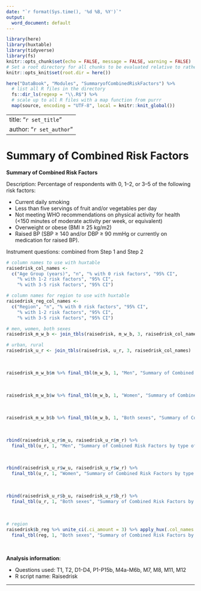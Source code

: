 ```yaml
---
date: "`r format(Sys.time(), '%d %B, %Y')`"
output:
  word_document: default
---
```


```r
library(here)
library(huxtable)
library(tidyverse)
library(fs)
knitr::opts_chunk$set(echo = FALSE, message = FALSE, warning = FALSE)
# Set a root directory for all chunks to be evaluated relative to rather than the document location
knitr::opts_knit$set(root.dir = here())
```

```r
here("DataBook", "Modules", "SummaryofCombinedRiskFactors") %>% 
  # list all R files in the directory
  fs::dir_ls(regexp = "\\.R$") %>% 
  # scale up to all R files with a map function from purrr
  map(source, encoding = "UTF-8", local = knitr::knit_global())
```

---
title: "`r set_title`"
author: "`r set_author`"
---


# Summary of Combined Risk Factors

**Summary of Combined Risk Factors**

Description: Percentage of respondents with 0, 1–2, or 3–5 of the following risk factors:

- Current daily smoking
- Less than five servings of fruit and/or vegetables per day
- Not meeting WHO recommendations on physical activity for health (<150 minutes of moderate activity per week, or equivalent)
- Overweight or obese (BMI ≥ 25 kg/m2)
- Raised BP (SBP ≥ 140 and/or DBP ≥ 90 mmHg or currently on medication for raised BP).

Instrument questions: combined from Step 1 and Step 2

```r
# column names to use with huxtable
raisedrisk_col_names <- 
  c("Age Group (years)", "n", "% with 0 risk factors", "95% CI", 
    "% with 1-2 risk factors", "95% CI", 
    "% with 3-5 risk factors", "95% CI")

# column names for region to use with huxtable
raisedrisk_reg_col_names <- 
  c("Region", "n", "% with 0 risk factors", "95% CI", 
    "% with 1-2 risk factors", "95% CI", 
    "% with 3-5 risk factors", "95% CI")

# men, women, both sexes
raisedrisk_m_w_b <- join_tbls(raisedrisk, m_w_b, 3, raisedrisk_col_names)
```
```r
# urban, rural
raisedrisk_u_r <- join_tbls(raisedrisk, u_r, 3, raisedrisk_col_names)
```

<br>

```r
raisedrisk_m_w_b$m %>% final_tbl(m_w_b, 1, "Men", "Summary of Combined Risk Factors", 8)
```

<br>

```r
raisedrisk_m_w_b$w %>% final_tbl(m_w_b, 1, "Women", "Summary of Combined Risk Factors", 8)
```

<br>

```r
raisedrisk_m_w_b$b %>% final_tbl(m_w_b, 1, "Both sexes", "Summary of Combined Risk Factors", 8)
```

<br>

```r
rbind(raisedrisk_u_r$m_u, raisedrisk_u_r$m_r) %>% 
  final_tbl(u_r, 1, "Men", "Summary of Combined Risk Factors by type of settlement", 8)
```

<br>

```r
rbind(raisedrisk_u_r$w_u, raisedrisk_u_r$w_r) %>% 
  final_tbl(u_r, 1, "Women", "Summary of Combined Risk Factors by type of settlement", 8)
```

<br>

```r
rbind(raisedrisk_u_r$b_u, raisedrisk_u_r$b_r) %>% 
  final_tbl(u_r, 1, "Both sexes", "Summary of Combined Risk Factors by type of settlement", 8)
```

<br>

```r
# region
raisedrisk$b_reg %>% unite_ci(.ci_amount = 3) %>% apply_hux(.col_names = raisedrisk_reg_col_names) %>% 
  final_tbl(reg, 1, "Both sexes", "Summary of Combined Risk Factors by region", 8) 
```

<br>

**Analysis information**:

- Questions used: T1, T2, D1-D4, P1-P15b, M4a-M6b, M7, M8, M11, M12
- R script name: Raisedrisk

***



<br>
<br>

